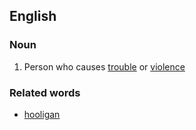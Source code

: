 ==English==
===Noun===

# Person who causes [[trouble]] or [[violence]]

===Related words===
*[[hooligan]]